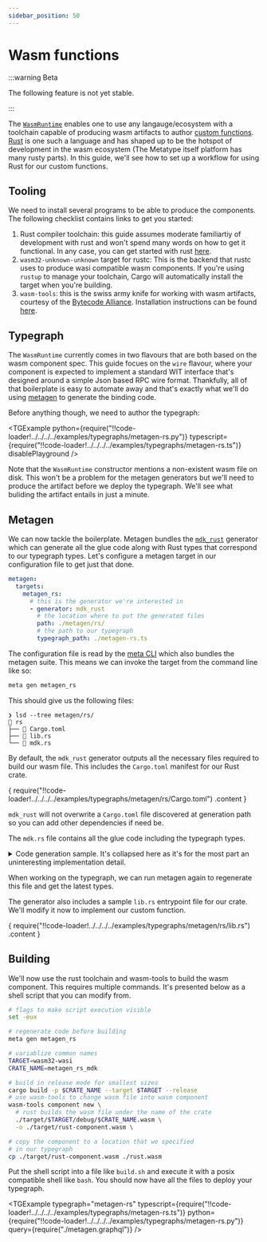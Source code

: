 ```yaml
---
sidebar_position: 50
---
```



# Wasm functions

:::warning Beta

The following feature is not yet stable.

:::

The [`WasmRuntime`](/docs/reference/runtimes/wasm) enables one to use any langauge/ecosystem with a toolchain capable of producing wasm artifacts to author [custom functions](/docs/guides/external-functions). [Rust](https://rust-lang.org) is one such a language and has shaped up to be the hotspot of development in the wasm ecosystem (The Metatype itself platform has many rusty parts). In this guide, we'll see how to set up a workflow for using Rust for our custom functions.

## Tooling

We need to install several programs to be able to produce the components. The following checklist contains links to get you started:

1. Rust compiler toolchain: this guide assumes moderate familiartiy of development with rust and won't spend many words on how to get it functional. In any case, you can get started with rust [here](https://www.rust-lang.org/learn/get-started).
2. `wasm32-unknown-unknown` target for rustc: This is the backend that rustc uses to produce wasi compatible wasm components. If you're using `rustup` to manage your toolchain, Cargo will automatically install the target when you're building.
3. `wasm-tools`: this is the swiss army knife for working with wasm artifacts, courtesy of the [Bytecode Alliance](https://bytecodealliance.org/). Installation instructions can be found [here](https://github.com/bytecodealliance/wasm-tools/).

## Typegraph

The `WasmRuntime` currently comes in two flavours that are both based on the wasm component spec. This guide focues on the `wire` flavour, where your component is expected to implement a standard WIT interface that's designed around a simple Json based RPC wire format. Thankfully, all of that boilerplate is easy to automate away and that's exactly what we'll do using [metagen](/docs/reference/metagen) to generate the binding code.

Before anything though, we need to author the typegraph:

<TGExample
  python={require("!!code-loader!../../../../examples/typegraphs/metagen-rs.py")}
  typescript={require("!!code-loader!../../../../examples/typegraphs/metagen-rs.ts")}
  disablePlayground
/>

Note that the `WasmRuntime` constructor mentions a non-existent wasm file on disk. This won't be a problem for the metagen generators but we'll need to produce the artifact before we deploy the typegraph. We'll see what buliding the artifact entails in just a minute.

## Metagen

We can now tackle the boilerplate. Metagen bundles the [`mdk_rust`](/docs/reference/metagen#mdk_rust) generator which can generate all the glue code along with Rust types that correspond to our typegraph types. Let's configure a metagen target in our configuration file to get just that done.

```yaml
metagen:
  targets:
    metagen_rs:
      # this is the generator we're interested in
      - generator: mdk_rust
        # the location where to put the generated files
        path: ./metagen/rs/
        # the path to our typegraph
        typegraph_path: ./metagen-rs.ts
```

The configuration file is read by the [meta CLI](/docs/reference/meta-cli) which also bundles the metagen suite. This means we can invoke the target from the command line like so:

```bash
meta gen metagen_rs
```

This should give us the following files:

```shell
❯ lsd --tree metagen/rs/
 rs
├──  Cargo.toml
├──  lib.rs
└──  mdk.rs
```

By default, the `mdk_rust` generator outputs all the necessary files required to build our wasm file. This includes the `Cargo.toml` manifest for our Rust crate.

<CodeBlock language="toml">
  {
    require("!!code-loader!../../../../examples/typegraphs/metagen/rs/Cargo.toml")
      .content
  }
</CodeBlock>

`mdk_rust` will not overwrite a `Cargo.toml` file discovered at generation path so you can add other dependencies if need be.

The `mdk.rs` file contains all the glue code including the typegraph types.

<details>
  <summary>
    Code generation sample. It's collapsed here as it's for the most part an
    uninteresting implementation detail.
  </summary>
  <CodeBlock language="rust">
    {
      require("!!code-loader!../../../../examples/typegraphs/metagen/rs/mdk.rs")
        .content
    }
  </CodeBlock>
</details>

When working on the typegraph, we can run metagen again to regenerate this file and get the latest types.

The generator also includes a sample `lib.rs` entrypoint file for our crate. We'll modify it now to implement our custom function.

<CodeBlock language="rust">
  {
    require("!!code-loader!../../../../examples/typegraphs/metagen/rs/lib.rs")
      .content
  }
</CodeBlock>

## Building

We'll now use the rust toolchain and wasm-tools to build the wasm component. This requires multiple commands. It's presented below as a shell script that you can modify from.

```bash
# flags to make script execution visible
set -eux

# regenerate code before building
meta gen metagen_rs

# variablize common names
TARGET=wasm32-wasi
CRATE_NAME=metagen_rs_mdk

# build in release mode for smallest sizes
cargo build -p $CRATE_NAME --target $TARGET --release
# use wasm-tools to change wasm file into wasm component
wasm-tools component new \
  # rust builds the wasm file under the name of the crate
  ./target/$TARGET/debug/$CRATE_NAME.wasm \
  -o ./target/rust-component.wasm \

# copy the component to a location that we specified
# in our typegraph
cp ./target/rust-component.wasm ./rust.wasm
```

Put the shell script into a file like `build.sh` and execute it with a posix compatible shell like `bash`. You should now have all the files to deploy your typegraph.

<TGExample
  typegraph="metagen-rs"
  typescript={require("!!code-loader!../../../../examples/typegraphs/metagen-rs.ts")}
  python={require("!!code-loader!../../../../examples/typegraphs/metagen-rs.py")}
  query={require("./metagen.graphql")}
/>
